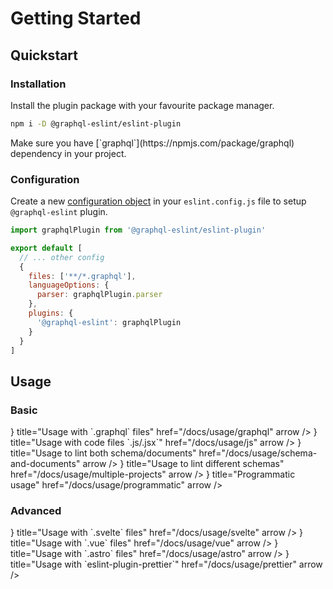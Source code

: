 
# Getting Started

## Quickstart

<Steps>

### Installation

Install the plugin package with your favourite package manager.

```sh npm2yarn
npm i -D @graphql-eslint/eslint-plugin
```

<Callout type="warning">
  Make sure you have [`graphql`](https://npmjs.com/package/graphql) dependency in your project.
</Callout>

### Configuration

Create a new
[configuration object](https://eslint.org/docs/latest/use/configure/configuration-files#configuration-objects)
in your `eslint.config.js` file to setup `@graphql-eslint` plugin.

```js filename="eslint.config.js"
import graphqlPlugin from '@graphql-eslint/eslint-plugin'

export default [
  // ... other config
  {
    files: ['**/*.graphql'],
    languageOptions: {
      parser: graphqlPlugin.parser
    },
    plugins: {
      '@graphql-eslint': graphqlPlugin
    }
  }
]
```

</Steps>

## Usage

### Basic

<Cards num={2} className="[&_svg]:shrink-0 [&_svg]:self-start">
  <Cards.Card
    icon={<GraphQLIcon />}
    title="Usage with `.graphql` files"
    href="/docs/usage/graphql"
    arrow
  />
  <Cards.Card
    icon={<JSIcon />}
    title="Usage with code files `.js/.jsx`"
    href="/docs/usage/js"
    arrow
  />
  <Cards.Card
    icon={<HalfIcon />}
    title="Usage to lint both schema/documents"
    href="/docs/usage/schema-and-documents"
    arrow
  />
  <Cards.Card
    icon={<StackIcon />}
    title="Usage to lint different schemas"
    href="/docs/usage/multiple-projects"
    arrow
  />
  <Cards.Card
    icon={<GearIcon />}
    title="Programmatic usage"
    href="/docs/usage/programmatic"
    arrow
  />
</Cards>

### Advanced

<Cards num={2}>
  <Cards.Card
    icon={<SvelteIcon />}
    title="Usage with `.svelte` files"
    href="/docs/usage/svelte"
    arrow
  />
  <Cards.Card icon={<VueIcon />} title="Usage with `.vue` files" href="/docs/usage/vue" arrow />
  <Cards.Card
    icon={<AstroIcon className="dark:fill-white" />}
    title="Usage with `.astro` files"
    href="/docs/usage/astro"
    arrow
  />
  <Cards.Card
    icon={<PrettierIcon />}
    title="Usage with `eslint-plugin-prettier`"
    href="/docs/usage/prettier"
    arrow
  />
</Cards>
